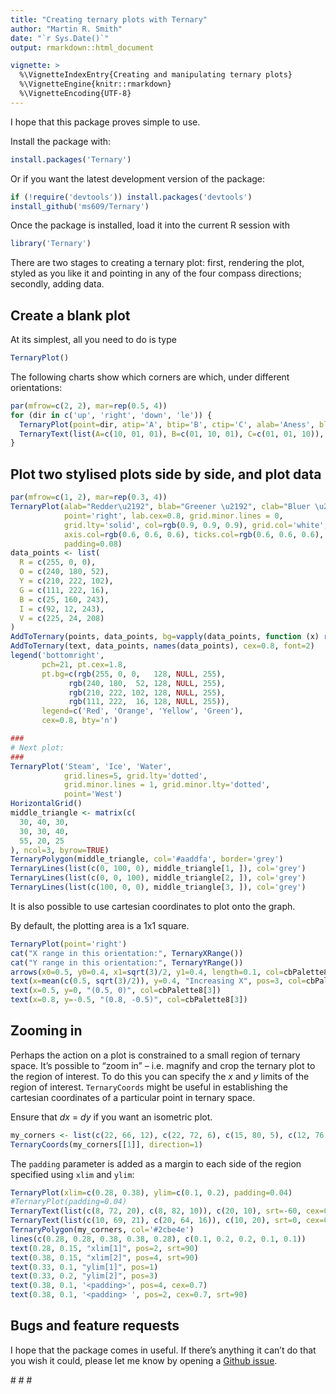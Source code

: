 ```yaml
---
title: "Creating ternary plots with Ternary"
author: "Martin R. Smith"
date: "`r Sys.Date()`"
output: rmarkdown::html_document

vignette: >
  %\VignetteIndexEntry{Creating and manipulating ternary plots}
  %\VignetteEngine{knitr::rmarkdown}
  %\VignetteEncoding{UTF-8}
---
```


I hope that this package proves simple to use.

Install the package with:

```r
install.packages('Ternary')
```

Or if you want the latest development version of the package:

```R
if (!require('devtools')) install.packages('devtools')
install_github('ms609/Ternary')
```

Once the package is installed, load it into the current R session with 
```R
library('Ternary')
```

There are two stages to creating a ternary plot: first, rendering the plot, styled
as you like it and pointing in any of the four compass directions; secondly, adding data.


## Create a blank plot
At its simplest, all you need to do is type
```R
TernaryPlot()
```

The following charts show which corners are which, under different orientations:

```R
par(mfrow=c(2, 2), mar=rep(0.5, 4))
for (dir in c('up', 'right', 'down', 'le')) {
  TernaryPlot(point=dir, atip='A', btip='B', ctip='C', alab='Aness', blab='Bness', clab='Cness')
  TernaryText(list(A=c(10, 01, 01), B=c(01, 10, 01), C=c(01, 01, 10)), col=cbPalette8[4], font=2)
}
```

## Plot two stylised plots side by side, and plot data
```R
par(mfrow=c(1, 2), mar=rep(0.3, 4))
TernaryPlot(alab="Redder\u2192", blab="Greener \u2192", clab="Bluer \u2192",
            point='right', lab.cex=0.8, grid.minor.lines = 0,
            grid.lty='solid', col=rgb(0.9, 0.9, 0.9), grid.col='white', 
            axis.col=rgb(0.6, 0.6, 0.6), ticks.col=rgb(0.6, 0.6, 0.6),
            padding=0.08)
data_points <- list(
  R = c(255, 0, 0), 
  O = c(240, 180, 52),
  Y = c(210, 222, 102),
  G = c(111, 222, 16),
  B = c(25, 160, 243),
  I = c(92, 12, 243),
  V = c(225, 24, 208)
)
AddToTernary(points, data_points, bg=vapply(data_points, function (x) rgb(x[1], x[2], x[3], 128, maxColorValue=255), character(1)), pch=21, cex=2.8)
AddToTernary(text, data_points, names(data_points), cex=0.8, font=2)
legend('bottomright', 
       pch=21, pt.cex=1.8,
       pt.bg=c(rgb(255, 0, 0,   128, NULL, 255), 
             rgb(240, 180,  52, 128, NULL, 255),
             rgb(210, 222, 102, 128, NULL, 255),
             rgb(111, 222,  16, 128, NULL, 255)),
       legend=c('Red', 'Orange', 'Yellow', 'Green'), 
       cex=0.8, bty='n')

###
# Next plot:
###
TernaryPlot('Steam', 'Ice', 'Water', 
            grid.lines=5, grid.lty='dotted',
            grid.minor.lines = 1, grid.minor.lty='dotted',
            point='West')
HorizontalGrid()
middle_triangle <- matrix(c(
  30, 40, 30,
  30, 30, 40,
  55, 20, 25
), ncol=3, byrow=TRUE)
TernaryPolygon(middle_triangle, col='#aaddfa', border='grey')
TernaryLines(list(c(0, 100, 0), middle_triangle[1, ]), col='grey')
TernaryLines(list(c(0, 0, 100), middle_triangle[2, ]), col='grey')
TernaryLines(list(c(100, 0, 0), middle_triangle[3, ]), col='grey')
```


It is also possible to use cartesian coordinates to plot onto the graph.

By default, the plotting area is a 1x1 square.

```r
TernaryPlot(point='right')
cat("X range in this orientation:", TernaryXRange())
cat("Y range in this orientation:", TernaryYRange())
arrows(x0=0.5, y0=0.4, x1=sqrt(3)/2, y1=0.4, length=0.1, col=cbPalette8[2])
text(x=mean(c(0.5, sqrt(3)/2)), y=0.4, "Increasing X", pos=3, col=cbPalette8[2])
text(x=0.5, y=0, "(0.5, 0)", col=cbPalette8[3])
text(x=0.8, y=-0.5, "(0.8, -0.5)", col=cbPalette8[3])
```

## Zooming in

Perhaps the action on a plot is constrained to a small region of ternary space.
It's possible to "zoom in" -- i.e. magnify and crop the ternary plot to the region
of interest.
To do this you can specify the _x_ and _y_ limits of the region of interest. 
`TernaryCoords` might be useful in establishing the cartesian coordinates of a
particular point in ternary space.

Ensure that _dx_ = _dy_ if you want an isometric plot.

```r
my_corners <- list(c(22, 66, 12), c(22, 72, 6), c(15, 80, 5), c(12, 76, 12))
TernaryCoords(my_corners[[1]], direction=1)
```

The `padding` parameter is added as a margin to each side of the region specified
using `xlim` and `ylim`:

```r
TernaryPlot(xlim=c(0.28, 0.38), ylim=c(0.1, 0.2), padding=0.04)
#TernaryPlot(padding=0.04)
TernaryText(list(c(8, 72, 20), c(8, 82, 10)), c(20, 10), srt=-60, cex=0.9, col='darkgrey')
TernaryText(list(c(10, 69, 21), c(20, 64, 16)), c(10, 20), srt=0, cex=0.9, col='darkgrey')
TernaryPolygon(my_corners, col='#2cbe4e')
lines(c(0.28, 0.28, 0.38, 0.38, 0.28), c(0.1, 0.2, 0.2, 0.1, 0.1))
text(0.28, 0.15, "xlim[1]", pos=2, srt=90)
text(0.38, 0.15, "xlim[2]", pos=4, srt=90)
text(0.33, 0.1, "ylim[1]", pos=1)
text(0.33, 0.2, "ylim[2]", pos=3)
text(0.38, 0.1, '<padding>', pos=4, cex=0.7)
text(0.38, 0.1, '<padding> ', pos=2, cex=0.7, srt=90)
```

## Bugs and feature requests

I hope that the package comes in useful.  If there's anything it can't do that you wish
it could, please let me know by opening a [Github issue](https://github.com/ms609/Ternary/issues).

 # # #
